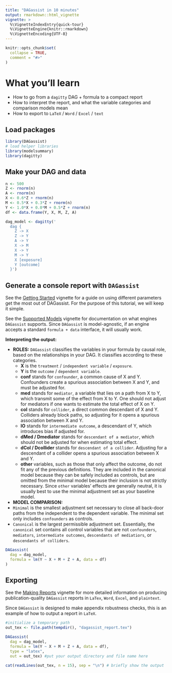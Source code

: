 ```yaml
---
title: "DAGassist in 10 minutes"
output: rmarkdown::html_vignette
vignette: >
  %\VignetteIndexEntry{quick-tour}
  %\VignetteEngine{knitr::rmarkdown}
  %\VignetteEncoding{UTF-8}
---
```


```r
knitr::opts_chunk$set(
  collapse = TRUE,
  comment = "#>"
)
```

# What you'll learn
- How to go from a `dagitty` DAG + formula to a compact report
- How to interpret the report, and what the variable categories and comparison models mean
-	How to export to `LaTeX` / `Word` / `Excel` / `text`

## Load packages

```r
library(DAGassist)
# load helper libraries
library(modelsummary)
library(dagitty)
```

## Make your DAG and data

```r
n <- 500
Z <- rnorm(n)
A <- rnorm(n)
X <- 0.6*Z + rnorm(n)
M <- 0.5*X + 0.3*Z + rnorm(n)
Y <- 1.0*X + 0.0*M + 0.5*Z + rnorm(n)
df <- data.frame(Y, X, M, Z, A)

dag_model <- dagitty('
  dag {
    Z -> X
    Z -> Y
    A -> Y
    X -> M
    X -> Y
    M -> Y
    X [exposure]
    Y [outcome]
  }')
```

## Generate a console report with `DAGassist`

See the [Getting Started](https://grahamgoff.github.io/DAGassist/articles/get-started.html) vignette for a guide on using different parameters get the most out of DAGassist. For the purpose of this tutorial, we will keep it simple. 

See the [Supported Models](https://grahamgoff.github.io/DAGassist/articles/compatability.html) vignette for documentation on what engines `DAGassist` supports. Since `DAGassist` is model-agnostic, if an engine accepts a standard `formula + data` interface, it will usually work. 

**Interpreting the output:**

- **ROLES:** `DAGassist` classifies the variables in your formula by causal role, based on the relationships in your DAG. It classifies according to these categories.
  - **X** is the `treatment` / `independent variable` / `exposure`.
  - **Y** is the `outcome` / `dependent variable`.
  - **conf** stands for `confounder`, a common cause of X and Y. Confounders create a spurious association between X and Y, and must be adjusted for. 
  - **med** stands for `mediator`, a variable that lies on a path from X to Y, which transmit some of the effect from X to Y. One should not adjust for mediators if one wants to estimate the total effect of X on Y. 
  - **col** stands for `collider`, a direct common descendant of X and Y. Colliders already block paths, so adjusting for it opens a spurious association between X and Y. 
  - **IO** stands for `intermediate outcome`, a descendant of Y, which introduces bias if adjusted for.
  - **dMed / Dmediator** stands for `descendant of a mediator`, which should not be adjusted for when estimating total effect.
  - **dCol / Dcollider** stands for `descendant of a collider`. Adjusting for a descendant of a collider opens a spurious association between X and Y.
  - **other** variables, such as those that only affect the outcome, do not fit any of the previous definitions. They are included in the canonical model because they can be safely included as controls, but are omitted from the minimal model because their inclusion is not strictly necessary. Since `other` variables' effects are generally neutral, it is usually best to use the minimal adjustment set as your baseline model. 

- **MODEL COMPARISON:** 
- `Minimal` is the smallest adjustment set necessary to close all back-door paths from the independent to the dependent variable. The minimal set only includes `confounders` as controls.
- `Canonical` is the largest permissible adjustment set. Essentially, the `canonical` set contains all control variables that are not `confounders`, `mediators`, `intermediate outcomes`, `descendants of mediatiors`, or `descendants of colliders`. 

```r

DAGassist(
  dag = dag_model,
  formula = lm(Y ~ X + M + Z + A, data = df)
)
```


## Exporting

See the [Making Reports](https://grahamgoff.github.io/DAGassist/articles/making-reports.html) vignette for more detailed information on producing publication-quality `DAGassist` reports in `LaTex`, `Word`, `Excel`, and `plaintext`.

Since `DAGassist` is designed to make appendix robustness checks, this is an example of how to output a report in `LaTeX`.

```r
#initialize a temporary path
out_tex <- file.path(tempdir(), "dagassist_report.tex")

DAGassist(
  dag = dag_model,
  formula = lm(Y ~ X + M + Z + A, data = df),
  type = "latex", 
  out = out_tex) #put your output directory and file name here

cat(readLines(out_tex, n = 15), sep = "\n") # briefly show the output
```

